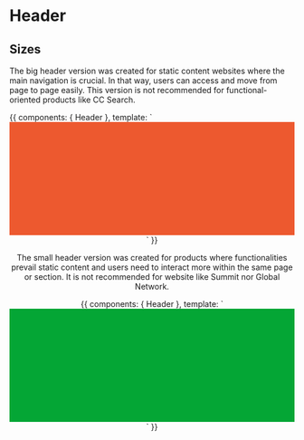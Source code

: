 

<Meta title="Patterns/Header" />

# Header

## Sizes

The big header version was created for static content websites where the main navigation is crucial. In that way, users
can access and move from page to page easily. This version is not recommended for functional-oriented products like
CC Search.

<Preview>
  <Story name="Big" isSmall="false" parameters={{
    design: figmaConfig('179%3A0')
  }}>{{
  components: { Header },
  template: `
  <div>
    <Header size="350px" :nonDrop= "[{ title: 'No Dropdown' }]" :drop= "[{ title: 'Dropdown',items: ['ITEM 1', 'ITEM 2', 'ITEM 3']}]" />
    <div style="background-color: rgb(237, 89, 47); height: 200px;" />
  </div>
    `
}}</Story>
</Preview>

The small header version was created for products where functionalities prevail static content and users need to
interact more within the same page or section. It is not recommended for website like Summit nor Global Network.

<Preview>
  <Story name="Small" isSmall="true"  parameters={{
    design: figmaConfig('179%3A0')
  }}>{{
  components: { Header },
  template: `
  <div>
    <Header size="350px" :nonDrop= "[{ title: 'No Dropdown' }]" :drop= "[{ title: 'Dropdown',items: ['ITEM 1', 'ITEM 2', 'ITEM 3']}]" />
    <div style="background-color: rgb(4, 166, 53); height: 200px;" />
  </div>
    `
}}</Story>
</Preview>